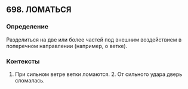 ## 698. ЛОМАТЬСЯ
### Определение
Разделиться на две или более частей под внешним воздействием в поперечном направлении (например, о ветке).

### Контексты
1. При сильном ветре ветки ломаются. 2. От сильного удара дверь сломалась.

